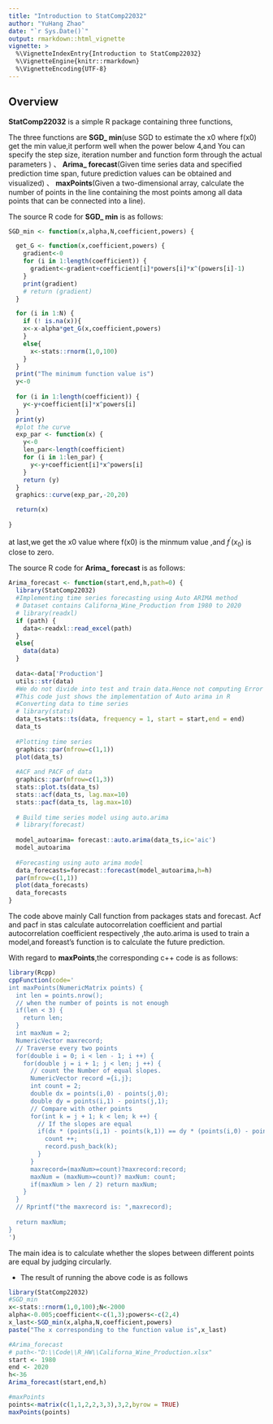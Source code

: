 ```yaml
---
title: "Introduction to StatComp22032"
author: "YuHang Zhao"
date: "`r Sys.Date()`"
output: rmarkdown::html_vignette
vignette: >
  %\VignetteIndexEntry{Introduction to StatComp22032}
  %\VignetteEngine{knitr::rmarkdown}
  %\VignetteEncoding{UTF-8}
---
```


## Overview

__StatComp22032__ is a simple R package  containing three functions,

The three functions are __SGD_ min__(use SGD to estimate the x0 where f(x0) get the min value,it perform well when the power below 4,and You can specify the step size, iteration number and function form through the actual parameters ) 、 __Arima_ forecast__(Given time series data and specified prediction time span, future prediction values can be obtained and visualized) 、 __maxPoints__(Given a two-dimensional array, calculate the number of points in the line containing the most points among all data points that can be connected into a line).

The source R code for __SGD_ min__ is as follows:
```r
SGD_min <- function(x,alpha,N,coefficient,powers) {

  get_G <- function(x,coefficient,powers) {
    gradient<-0
    for (i in 1:length(coefficient)) {
      gradient<-gradient+coefficient[i]*powers[i]*x^(powers[i]-1)
    }
    print(gradient)
    # return (gradient)
  }

  for (i in 1:N) {
    if (! is.na(x)){
    x<-x-alpha*get_G(x,coefficient,powers)
    }
    else{
      x<-stats::rnorm(1,0,100)
    }
  }
  print("The minimum function value is")
  y<-0
  
  for (i in 1:length(coefficient)) {
    y<-y+coefficient[i]*x^powers[i]
  }
  print(y)
  #plot the curve
  exp_par <- function(x) {
    y<-0
    len_par<-length(coefficient)
    for (i in 1:len_par) {
      y<-y+coefficient[i]*x^powers[i]
    }
    return (y)
  }
  graphics::curve(exp_par,-20,20)

  return(x)
  
}
```
at last,we get the x0 value where f(x0) is the minmum value ,and $f^{'}(x_{0})$ is close to zero.

The source R code for __Arima_ forecast__ is as follows:
```r
Arima_forecast <- function(start,end,h,path=0) {
  library(StatComp22032)
  #Implementing time series forecasting using Auto ARIMA method
  # Dataset contains Californa_Wine_Production from 1980 to 2020 
  # library(readxl)
  if (path) {
    data<-readxl::read_excel(path)
  }
  else{
    data(data)
  }
  
  data<-data['Production']
  utils::str(data)
  #We do not divide into test and train data.Hence not computing Error  metrics
  #This code just shows the implementation of Auto arima in R
  #Converting data to time series 
  # library(stats)
  data_ts=stats::ts(data, frequency = 1, start = start,end = end)
  data_ts
  
  #Plotting time series
  graphics::par(mfrow=c(1,1))
  plot(data_ts)
  
  #ACF and PACF of data
  graphics::par(mfrow=c(1,3))
  stats::plot.ts(data_ts)
  stats::acf(data_ts, lag.max=10)
  stats::pacf(data_ts, lag.max=10)
  
  # Build time series model using auto.arima
  # library(forecast)
  
  model_autoarima= forecast::auto.arima(data_ts,ic='aic')
  model_autoarima
  
  #Forecasting using auto arima model
  data_forecasts=forecast::forecast(model_autoarima,h=h)
  par(mfrow=c(1,1))
  plot(data_forecasts)
  data_forecasts
}
```

The code above mainly Call function  from packages stats and  forecast.
Acf and pacf in stas calculate autocorrelation coefficient and partial autocorrelation coefficient respectively ,the auto.arima is used to train a model,and foreast's function is to calculate the future prediction.

With regard to __maxPoints__,the corresponding c++ code is as follows:
```r
library(Rcpp)
cppFunction(code='
int maxPoints(NumericMatrix points) {
  int len = points.nrow();
  // when the number of points is not enough
  if(len < 3) {
    return len;
  }
  int maxNum = 2;
  NumericVector maxrecord;
  // Traverse every two points
  for(double i = 0; i < len - 1; i ++) {
    for(double j = i + 1; j < len; j ++) {
      // count the Number of equal slopes.
      NumericVector record ={i,j};
      int count = 2;
      double dx = points(i,0) - points(j,0);
      double dy = points(i,1) - points(j,1);
      // Compare with other points
      for(int k = j + 1; k < len; k ++) {
        // If the slopes are equal
        if(dx * (points(i,1) - points(k,1)) == dy * (points(i,0) - points(k,0))) {
          count ++;
          record.push_back(k);
        }
      }
      maxrecord=(maxNum>=count)?maxrecord:record;
      maxNum = (maxNum>=count)? maxNum: count;
      if(maxNum > len / 2) return maxNum;
    }  
  }
  // Rprintf("the maxrecord is: ",maxrecord);
  
  return maxNum;
}
')
```
The main idea is to calculate whether the slopes between different points are equal by judging circularly.

- The result of running the above code is as follows
```r
library(StatComp22032)
#SGD_min
x<-stats::rnorm(1,0,100);N<-2000
alpha<-0.005;coefficient<-c(1,3);powers<-c(2,4)
x_last<-SGD_min(x,alpha,N,coefficient,powers)
paste("The x corresponding to the function value is",x_last)

#Arima_forecast
# path<-"D:\\Code\\R_HW\\Californa_Wine_Production.xlsx"
start <- 1980
end <- 2020
h<-36
Arima_forecast(start,end,h)

#maxPoints
points<-matrix(c(1,1,2,2,3,3),3,2,byrow = TRUE)
maxPoints(points)
```
